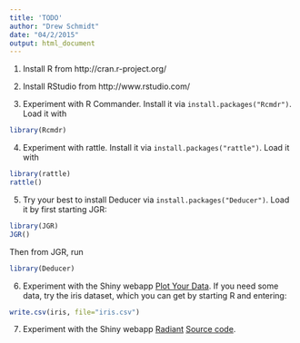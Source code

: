 ```yaml
---
title: 'TODO'
author: "Drew Schmidt"
date: "04/2/2015"
output: html_document
---
```




1. Install R from http://cran.r-project.org/


2. Install RStudio from http://www.rstudio.com/


3. Experiment with R Commander.  Install it via `install.packages("Rcmdr")`.  Load it with

```r
library(Rcmdr)
```


4. Experiment with rattle.  Install it via `install.packages("rattle")`.  Load it with

```r
library(rattle)
rattle()
```


5. Try your best to install Deducer via `install.packages("Deducer")`.  Load it by first starting JGR:

```r
library(JGR)
JGR()
```

Then from JGR, run

```r
library(Deducer)
```


6.  Experiment with the Shiny webapp [Plot Your Data](https://pharmacometrics.shinyapps.io/ggplotmydata/ggplotwithyourdata.Rmd).  If you need some data, try the iris dataset, which you can get by starting R and entering:

```r
write.csv(iris, file="iris.csv")
```


7.  Experiment with the Shiny webapp [Radiant](http://vnijs.rady.ucsd.edu:3838/marketing) [Source code](https://github.com/vnijs/radiant).